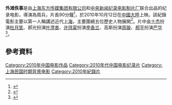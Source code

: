'''外滩佚事'''是由[[上海东方传媒集团有限公司|上海东方传媒集团有限公司]]和[[中央新闻纪录电影制片厂|中央新闻纪录电影制片厂]]联合出品的纪录电影，導演為周兵，片長90分鐘<ref>{{cite news |title=故事性纪录片诗意讲述旧上海 众星演绎周兵版外滩轶事 |url=http://news.pku.edu.cn/wyyd/xwdt/230-187654.htm |publisher=北京大學新聞網 |accessdate=2020-10-27 |archive-date=2020-10-31 |archive-url=https://web.archive.org/web/20201031163905/http://news.pku.edu.cn/wyyd/xwdt/230-187654.htm |dead-url=no }}</ref>，於2010年10月12日在[[中國大陸|中國大陸]]上映。該紀錄電影主要以第一人稱講述近代[[上海|上海]]，主要圍繞五位歷史人物展開<ref>{{cite news |title=《外滩佚事》：纪录与故事的影像联姻 |url=http://style.sina.com.cn/cul/movies/2010-10-25/092268946.shtml |publisher=新浪 |accessdate=2020-10-27 |archive-date=2020-10-30 |archive-url=https://web.archive.org/web/20201030200842/http://style.sina.com.cn/cul/movies/2010-10-25/092268946.shtml |dead-url=no }}</ref>。片中[[金士杰|金士杰]]扮演[[杜月笙|杜月笙]]、郝光扮演[[叶澄衷|叶澄衷]]、[[许玮甯|许玮甯]]扮演[[李香兰|李香兰]]、高斯扮演[[周璇|周璇]]、[[郝平_(演员)|郝平]]扮演[[嚴華_(1912年)|严华]]<ref>{{cite news |title=开创中国纪录片产业化新起点 ——纪录大电影《外滩佚事》10月17日在京首映 |url=http://jishi.cntv.cn/program/waitanyishi/20101018/100188.shtml |agency=中央广播电视总台 |accessdate=2020-10-27 |archive-date=2020-10-30 |archive-url=https://web.archive.org/web/20201030230128/http://jishi.cntv.cn/program/waitanyishi/20101018/100188.shtml |dead-url=no }}</ref>。

== 參考資料 ==
{{Reflist|2}}

[[Category:2010年中国电影作品|Category:2010年中国电影作品]]
[[Category:2010年代中国电影纪录片|Category:2010年代中国电影纪录片]]
[[Category:上海民国时期背景电影|Category:上海民国时期背景电影]]
[[Category:2010年紀錄片|Category:2010年紀錄片]]